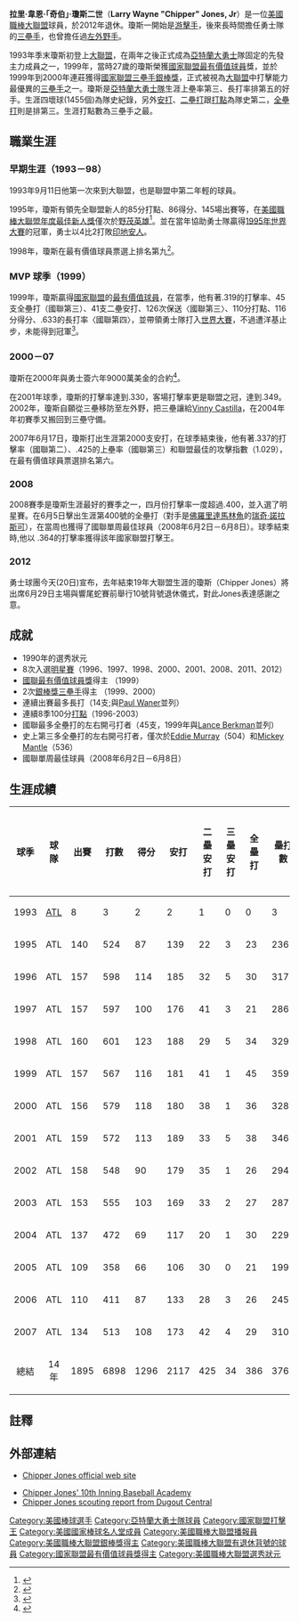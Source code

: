 {{Infobox baseball biography
|name        = 奇伯·瓊斯<br />Chipper Jones
|image       = ChipperJones.jpg
|image_size  =
|caption     =
|team        = 亞特蘭大勇士
|number      = 10
|position    = [[三壘手|三壘手]]/[[左外野手|左外野手]]
|bats        = 左右開弓
|throws      = 右
|birth_date  = {{Birth date and age|1972|4|24}}
|birth_place = {{USA}}[[佛羅里達州|佛羅里達州]][[德蘭_(佛羅里達州)|德蘭]]
|death_date  =
|death_place = 
|debutleague = 美國職棒大聯盟
|debutdate   = 9月11日
|debutyear   = 1993年
|debutteam   = 亞特蘭大勇士
|finalleague = 美國職棒大聯盟
|finaldate   = 10月3日
|finalyear   = 2012年
|finalteam   = 亞特蘭大勇士
|statleague  = 美國職棒大聯盟
|stat1label  = [[打擊率|打擊率]]
|stat1value  = .303
|stat2label  = [[安打|安打]]
|stat2value  = 2,726
|stat3label  = [[全壘打|全壘打]]
|stat3value  = 468
|stat4label  = [[打點|打點]]
|stat4value  = 1,623
|teams= 
'''球員時期'''
* [[亞特蘭大勇士|亞特蘭大勇士]] ({{mlby|1993}}–{{mlby|2011}})
'''教練時期'''
* [[亞特蘭大勇士|亞特蘭大勇士]] ({{mlby|2021}}–)
|highlights=
* 8×[[美國職棒大聯盟全明星賽|全明星賽]] ([[1996年美國職棒大聯盟全明星賽|1996]]–[[1998年美國職棒大聯盟全明星賽|1998]],[[2000年美國職棒大聯盟全明星賽|2000]],[[2001年美國職棒大聯盟全明星賽|2001]],[[2008年美國職棒大聯盟全明星賽|2008]],[[2011年美國職棒大聯盟全明星賽|2011]],[[2012年美國職棒大聯盟全明星賽|2012]])
* [[世界大賽|世界大賽]]冠軍 ([[1995年世界大賽|1995]])
* [[美國職棒大聯盟最有價值球員獎|國聯MVP]] (1999)
* 2×[[美國職棒大聯盟銀棒獎|銀棒獎]] (1999,2000)
* [[美國職棒大聯盟打擊王|美聯打擊王]] (2008)
* [[亞特蘭大勇士|亞特蘭大勇士]]退休號碼#10
|hoflink = 美國國家棒球名人堂暨博物館
|hoftype = 美國棒球名人堂
|hofdate = 2018年
|hofvote = 97.2% (第一年票選)
}}

'''拉里·韋恩·「奇伯」·瓊斯二世'''（'''Larry Wayne "Chipper" Jones, Jr '''{{bd|1972年|4月24日|||Jones, Chipper}}）是一位[[美國職棒大聯盟|美國職棒大聯盟]]球員，於2012年退休。瓊斯一開始是[[游擊手|游擊手]]，後來長時間擔任勇士隊的[[三壘手|三壘手]]，也曾擔任過[[左外野手|左外野手]]。

1993年季末瓊斯初登上[[大聯盟|大聯盟]]，在兩年之後正式成為[[亞特蘭大勇士|亞特蘭大勇士]]隊固定的先發主力成員之一，1999年，當時27歲的瓊斯榮獲[[國家聯盟|國家聯盟]][[最有價值球員|最有價值球員]]獎，並於1999年到2000年連莊獲得[[國家聯盟|國家聯盟]][[三壘手|三壘手]][[銀棒獎|銀棒獎]]，正式被視為[[大聯盟|大聯盟]]中打擊能力最優異的[[三壘手|三壘手]]之一。瓊斯是[[亞特蘭大勇士隊|亞特蘭大勇士隊]]生涯上壘率第三、長打率排第五的好手。生涯四壞球(1455個)為隊史紀錄，另外[[安打|安打]]、[[二壘打|二壘打]]跟[[打點|打點]]為隊史第二，[[全壘打|全壘打]]則是排第三。生涯打點數為三壘手之最。

==職業生涯==
===早期生涯（1993－98）===
1993年9月11日他第一次來到大聯盟，也是聯盟中第二年輕的球員。

1995年，瓊斯有領先全聯盟新人的85分打點、86得分、145場出賽等，在[[美國職棒大聯盟年度最佳新人獎|美國職棒大聯盟年度最佳新人獎]]僅次於[[野茂英雄|野茂英雄]]<ref>{{Cite web |url=http://www.baseball-reference.com/awards/awards_1995.shtml |title=Baseball Awards Voting for 1995 |accessdate=2008-07-09 |archive-date=2008-04-18 |archive-url=https://web.archive.org/web/20080418061553/http://www.baseball-reference.com/awards/awards_1995.shtml |dead-url=no }}</ref>。並在當年協助勇士隊贏得[[1995年世界大賽|1995年世界大賽]]的冠軍，勇士以4比2打敗[[克里夫蘭印地安人|印地安人]]。

1998年，瓊斯在最有價值球員票選上排名第九<ref>{{Cite web |url=http://www.baseball-reference.com/awards/awards_1998.shtml#NLmvp |title=Baseball Awards Voting for 1998 |accessdate=2008-07-09 |archive-date=2008-04-14 |archive-url=https://web.archive.org/web/20080414172557/http://www.baseball-reference.com/awards/awards_1998.shtml#NLmvp |dead-url=no }}</ref>。

===MVP 球季（1999）===
1999年，瓊斯贏得[[國家聯盟|國家聯盟]]的[[美國職棒大聯盟最有價值球員獎|最有價值球員]]，在當季，他有著.319的打擊率、45支全壘打（國聯第三）、41支二壘安打、126次保送〈國聯第三〉、110分打點、116分得分、.633的長打率〈國聯第四〉，並帶領勇士隊打入[[1999年世界大賽|世界大賽]]，不過遭洋基止步，未能得到冠軍<ref>{{Cite web |url=http://baseball-almanac.com/ws/yr1999ws.shtml |title=1999 World Series by Baseball Almanac |accessdate=2008-07-09 |archive-date=2008-05-12 |archive-url=https://web.archive.org/web/20080512062509/http://www.baseball-almanac.com/ws/yr1999ws.shtml |dead-url=no }}</ref>。
===2000－07===
瓊斯在2000年與勇士簽六年9000萬美金的合約<ref>{{Cite web |url=http://everything2.com/index.pl?node_id=387223 |title=Chipper Jones@Everything2.com |accessdate=2008-07-09 |archive-date=2008-03-07 |archive-url=https://web.archive.org/web/20080307073200/http://everything2.com/index.pl?node_id=387223 |dead-url=no }}</ref>。

在2001年球季，瓊斯的打擊率達到.330，客場打擊率更是聯盟之冠，達到.349。2002年，瓊斯自願從三壘移防至左外野，把三壘讓給[[Vinny_Castilla|Vinny Castilla]]，在2004年年初賽季又搬回到三壘守備。

2007年6月17日，瓊斯打出生涯第2000支安打，在球季結束後，他有著.337的打擊率（國聯第二）、.425的上壘率（國聯第三）和聯盟最佳的攻擊指數（1.029），在最有價值球員票選排名第六。

===2008===
2008賽季是瓊斯生涯最好的賽季之一，四月份打擊率一度超過.400，並入選了明星賽。在6月5日擊出生涯第400號的全壘打（對手是[[佛羅里達馬林魚|佛羅里達馬林魚]]的[[瑞奇·諾拉斯可|瑞奇·諾拉斯可]]），在當周也獲得了國聯單周最佳球員（2008年6月2日－6月8日）。球季結束時,他以 .364的打擊率獲得該年國家聯盟打擊王。

===2012===
勇士球團今天(20日)宣布，去年結束19年大聯盟生涯的瓊斯（Chipper Jones）將出席6月29日主場與響尾蛇賽前舉行10號背號退休儀式，對此Jones表達感謝之意。

==成就==
* 1990年的選秀狀元
* 8次入選[[明星賽|明星賽]]（1996、1997、1998、2000、2001、2008、2011、2012）
* [[美國職棒大聯盟最有價值球員獎|國聯最有價值球員獎]]得主 （1999）
* 2次[[美國職棒大聯盟銀棒獎|銀棒獎]][[國聯歷年三壘手銀棒獎得主|三壘手]]得主 （1999、2000）
* 連續出賽最多長打（14支;與[[Paul_Waner|Paul Waner]]並列）
* 連續8季100分[[打點|打點]]（1996-2003）
* 國聯最多全壘打的左右開弓打者（45支，1999年與[[Lance_Berkman|Lance Berkman]]並列）
* 史上第三多全壘打的左右開弓打者，僅次於[[Eddie_Murray|Eddie Murray]]（504）和[[Mickey_Mantle|Mickey Mantle]]（536）
* 國聯單周最佳球員（2008年6月2日－6月8日）

==生涯成績==
{| class="wikitable" style="text-align: right;"
|-
!球季!!球隊!!出賽!!打數!!得分!!安打!!style="width: 3em;"|二壘安打!!style="width: 3em;"|三壘安打!!style="width: 3em;"|全壘打!!壘打數!!打點!!盗壘!!style="width: 3em;"|盗壘刺!!高飛犧牲打!!四死!!三振!!style="width: 3em;"|雙殺打!!打擊率!!style="width: 3em;"|長打率!!style="width: 3em;"|上壘率!!OPS
|-
!style="text-align: center;"|1993||style="text-align: center;"|[[亞特蘭大勇士|ATL]]
|8||3||2||2||1||0||0||3||0||0||0||0||1||1||0||.667||1.000||.750||1.750
|-
!style="text-align: center;"|1995||style="text-align: center;"|ATL
|140||524||87||139||22||3||23||236||86||8||4||4||73||99||10||.265||.450||.353||.803
|-
!style="text-align: center;"|1996||style="text-align: center;"|ATL
|157||598||114||185||32||5||30||317||110||14||1||7||87||88||14||.309||.530||.393||.923
|-
!style="text-align: center;"|1997||style="text-align: center;"|ATL
|157||597||100||176||41||3||21||286||111||20||5||6||76||88||19||.295||.479||.371||.850
|-
!style="text-align: center;"|1998||style="text-align: center;"|ATL
|160||601||123||188||29||5||34||329||107||16||6||8||96||93||17||.313||.547||.404||.951
|-
!style="text-align: center;"|1999||style="text-align: center;"|ATL
|157||567||116||181||41||1||45||359||110||25||3||6||126||94||20||.319||.633||.441||1.074
|-
!style="text-align: center;"|2000||style="text-align: center;"|ATL
|156||579||118||180||38||1||36||328||111||14||7||10||95||64||14||.311||.566||.404||.970
|-
!style="text-align: center;"|2001||style="text-align: center;"|ATL
|159||572||113||189||33||5||38||346||102||9||10||5||98||82||13||.330||.605||.427||1.032
|-
!style="text-align: center;"|2002||style="text-align: center;"|ATL
|158||548||90||179||35||1||26||294||100||8||2||5||107||89||18||.327||.536||.435||.971
|-
!style="text-align: center;"|2003||style="text-align: center;"|ATL
|153||555||103||169||33||2||27||287||106||2||2||6||94||83||10||.305||.517||.402||.919
|-
!style="text-align: center;"|2004||style="text-align: center;"|ATL
|137||472||69||117||20||1||30||229||96||2||0||7||84||96||14||.248||.485||.362||.847
|-
!style="text-align: center;"|2005||style="text-align: center;"|ATL
|109||358||66||106||30||0||21||199||72||5||1||2||72||56||9||.296||.556||.412||.968
|-
!style="text-align: center;"|2006||style="text-align: center;"|ATL
|110||411||87||133||28||3||26||245||86||6||1||4||61||73||12||.324||.596||.409||1.005
|-
!style="text-align: center;"|2007||style="text-align: center;"|ATL
|134||513||108||173||42||4||29||310||102||5||1||5||82||75||21||.337||.604||.425||'''1.029'''
|-
!style="text-align: center;"|總結||style="text-align: center;"|14年
|1895||6898||1296||2117||425||34||386||3768||1299||134||43||75||1152||1081||192||.307||.546||.403||.950
|}

==註釋==
{{Reflist}}

==外部連結==
{{commonscat|Chipper Jones}}
* [https://web.archive.org/web/20000303113608/http://www.chipperjones.com/ Chipper Jones official web site]
{{baseballstats |mlb=116706 |espn=3006 |br=j/jonesch06 |fangraphs=97&position=3B |cube=J/Chipper-Jones}}
* [https://web.archive.org/web/20100410073930/http://www.10thinningbaseball.com/ Chipper Jones' 10th Inning Baseball Academy]
* [https://web.archive.org/web/20090116054928/http://www.dugoutcentral.com/blog/?p=1512 Chipper Jones scouting report from Dugout Central]

{{S-start}}
{{Succession box|title=[[大聯盟選秀狀元列表|大聯盟選秀狀元]]|before=Ben McDonald|years=1990年|after=Brien Taylor}}
{{S-end}}

{{NL MVPs}}
{{1995年世界大賽冠軍亞特蘭大勇士隊名單}}
{{2021年世界大賽冠軍亞特蘭大勇士隊名單}}
{{亞特蘭大勇士隊當前登錄名單}}
{{亞特蘭大勇士隊退休號碼}}
{{2006年世界棒球经典赛美国队选手列表}}
{{2009年世界棒球經典賽美國隊選手列表}}
{{美國棒球名人堂成員}}

{{Authority control}}
{{DEFAULTSORT:Jones, Chipper}}
[[Category:美國棒球選手|Category:美國棒球選手]]
[[Category:亞特蘭大勇士隊球員|Category:亞特蘭大勇士隊球員]]
[[Category:國家聯盟打擊王|Category:國家聯盟打擊王]]
[[Category:美國國家棒球名人堂成員|Category:美國國家棒球名人堂成員]]
[[Category:美國職棒大聯盟播報員|Category:美國職棒大聯盟播報員]]
[[Category:美國職棒大聯盟銀棒獎得主|Category:美國職棒大聯盟銀棒獎得主]]
[[Category:美國職棒大聯盟有退休背號的球員|Category:美國職棒大聯盟有退休背號的球員]]
[[Category:國家聯盟最有價值球員獎得主|Category:國家聯盟最有價值球員獎得主]]
[[Category:美國職棒大聯盟選秀狀元|Category:美國職棒大聯盟選秀狀元]]